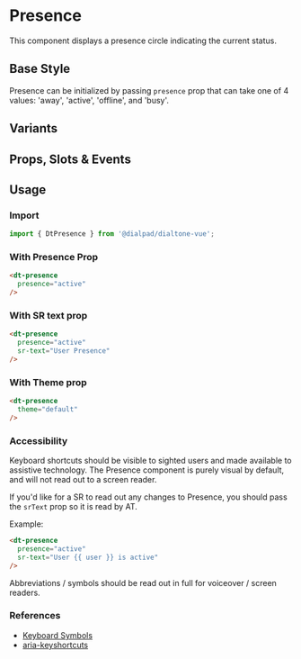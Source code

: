 
# Presence

<Subtitle>
    This component displays a presence circle indicating the current status.
</Subtitle>

## Base Style

Presence can be initialized by passing `presence` prop that can take one of 4 values: 'away', 'active', 'offline', and 'busy'.

<Canvas>
  <Story id="components-presence--default" />
</Canvas>

## Variants

<Canvas>
  <Story id="components-presence--variants" />
</Canvas>

## Props, Slots & Events

<ArgsTable story={PRIMARY_STORY} />

## Usage

### Import

```jsx
import { DtPresence } from '@dialpad/dialtone-vue';
```

### With Presence Prop

```html
<dt-presence
  presence="active"
/>
```

### With SR text prop

```html
<dt-presence
  presence="active"
  sr-text="User Presence"
/>
```

### With Theme prop

```html
<dt-presence
  theme="default"
/>
```

### Accessibility

Keyboard shortcuts should be visible to sighted users and made available to assistive technology.
The Presence component is purely visual by default, and will not read out to a screen reader.

If you'd like for a SR to read out any changes to Presence, you should pass the `srText` prop so it is
read by AT.

Example:

```html
<dt-presence
  presence="active"
  sr-text="User {{ user }} is active"
/>
```

Abbreviations / symbols should be read out in full for voiceover / screen readers.

### References

- [Keyboard Symbols](http://xahlee.info/comp/unicode_computing_symbols.html)
- [aria-keyshortcuts](https://developer.mozilla.org/en-US/docs/Web/Accessibility/ARIA/Attributes/aria-keyshortcuts)
